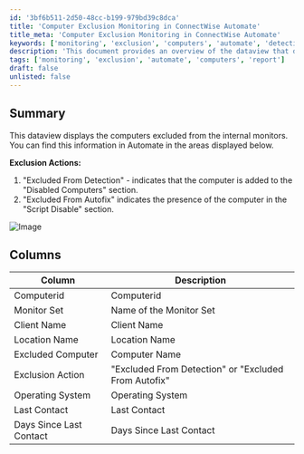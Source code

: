 ```yaml
---
id: '3bf6b511-2d50-48cc-b199-979bd39c8dca'
title: 'Computer Exclusion Monitoring in ConnectWise Automate'
title_meta: 'Computer Exclusion Monitoring in ConnectWise Automate'
keywords: ['monitoring', 'exclusion', 'computers', 'automate', 'detection', 'autofix']
description: 'This document provides an overview of the dataview that displays computers excluded from internal monitors in ConnectWise Automate. It outlines the exclusion actions and details the columns included in the dataview, such as Computer ID, Monitor Set, Client Name, and more.'
tags: ['monitoring', 'exclusion', 'automate', 'computers', 'report']
draft: false
unlisted: false
---
```

## Summary

This dataview displays the computers excluded from the internal monitors.  
You can find this information in Automate in the areas displayed below.

**Exclusion Actions:**
1. "Excluded From Detection" - indicates that the computer is added to the "Disabled Computers" section.
2. "Excluded From Autofix" indicates the presence of the computer in the "Script Disable" section.

![Image](../../../static/img/Internal-Monitors---Exclusions/image_1.png)

## Columns

| Column              | Description                       |
|---------------------|-----------------------------------|
| Computerid          | Computerid                        |
| Monitor Set         | Name of the Monitor Set           |
| Client Name         | Client Name                       |
| Location Name       | Location Name                     |
| Excluded Computer    | Computer Name                     |
| Exclusion Action    | "Excluded From Detection" or "Excluded From Autofix" |
| Operating System    | Operating System                  |
| Last Contact        | Last Contact                      |
| Days Since Last Contact | Days Since Last Contact        |












